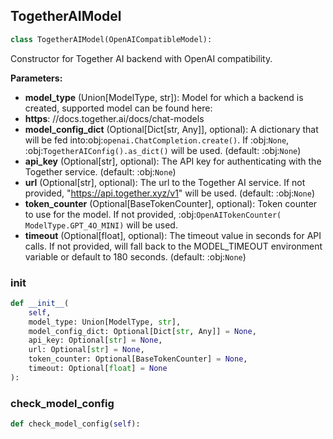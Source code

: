 <a id="camel.models.togetherai_model"></a>

<a id="camel.models.togetherai_model.TogetherAIModel"></a>

## TogetherAIModel

```python
class TogetherAIModel(OpenAICompatibleModel):
```

Constructor for Together AI backend with OpenAI compatibility.

**Parameters:**

- **model_type** (Union[ModelType, str]): Model for which a backend is created, supported model can be found here:
- **https**: //docs.together.ai/docs/chat-models
- **model_config_dict** (Optional[Dict[str, Any]], optional): A dictionary that will be fed into:obj:`openai.ChatCompletion.create()`. If :obj:`None`, :obj:`TogetherAIConfig().as_dict()` will be used. (default: :obj:`None`)
- **api_key** (Optional[str], optional): The API key for authenticating with the Together service. (default: :obj:`None`)
- **url** (Optional[str], optional): The url to the Together AI service. If not provided, "https://api.together.xyz/v1" will be used. (default: :obj:`None`)
- **token_counter** (Optional[BaseTokenCounter], optional): Token counter to use for the model. If not provided, :obj:`OpenAITokenCounter( ModelType.GPT_4O_MINI)` will be used.
- **timeout** (Optional[float], optional): The timeout value in seconds for API calls. If not provided, will fall back to the MODEL_TIMEOUT environment variable or default to 180 seconds. (default: :obj:`None`)

<a id="camel.models.togetherai_model.TogetherAIModel.__init__"></a>

### __init__

```python
def __init__(
    self,
    model_type: Union[ModelType, str],
    model_config_dict: Optional[Dict[str, Any]] = None,
    api_key: Optional[str] = None,
    url: Optional[str] = None,
    token_counter: Optional[BaseTokenCounter] = None,
    timeout: Optional[float] = None
):
```

<a id="camel.models.togetherai_model.TogetherAIModel.check_model_config"></a>

### check_model_config

```python
def check_model_config(self):
```
